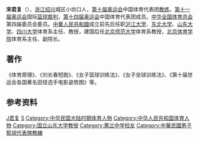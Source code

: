 '''宋君复'''（{{bd|1897年||1977年||catIdx=S}}），[[浙江省|浙江]][[绍兴|绍兴]]城区小坊口人，[[第十届奥运会|第十届奥运会]]中国体育代表团[[教练|教练]]，[[第十一届奥运会|第十一届奥运会]]国际[[篮球|篮球]][[裁判_(體育)|裁判]]，[[第十四届奥运会|第十四届奥运会]]中国体育代表团成员。[[中华全国体育总会|中华全国体育总会]]第四届委员会委员。[[中華人民共和國|中華人民共和國]]成立前先后任职[[沪江大学|沪江大学]]、[[东北大学|东北大学]]、[[山东大学|山东大学]]、[[四川大学|四川大学]]体育系主任、教授，建国后任[[北京师范大学|北京师范大学]]体育系教授，[[北京体育学院|北京体育学院]]体育系主任、副院长。

== 著作 ==
《体育原理》、《刘长春短跑》、《女子篮球训练法》、《女子垒球训练法》、《第十届世运会各国著名田径选手电影姿势图》等。

== 参考资料 ==
{{reflist}}

{{1948年夏季奥运会中华民国男子篮球阵容}}
{{Authority control}}
{{DEFAULTSORT:Song宋}}
[[Category:宋姓|J君复]]
[[Category:绍兴人|S]]
[[Category:中华民国大陆时期体育人物|Category:中华民国大陆时期体育人物]]
[[Category:中华人民共和国体育人物|Category:中华人民共和国体育人物]]
[[Category:国立山东大学教授|Category:国立山东大学教授]]
[[Category:蕙兰中学校友|Category:蕙兰中学校友]]
[[Category:中華民國男子籃球代表隊教練|Category:中華民國男子籃球代表隊教練]]